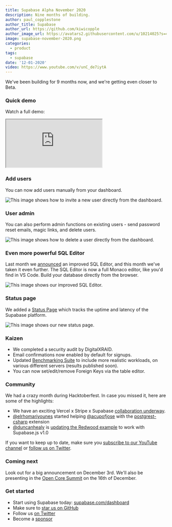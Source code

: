 ```yaml
---
title: Supabase Alpha November 2020
description: Nine months of building.
author: paul_copplestone
author_title: Supabase
author_url: https://github.com/kiwicopple
author_image_url: https://avatars2.githubusercontent.com/u/10214025?s=400&u=c6775be2ae667e2acae3ccd347fed62bb3f5b3e7&v=4
image: supabase-november-2020.png
categories:
  - product
tags:
  - supabase
date: '12-01-2020'
video: https://www.youtube.com/v/unC_de7iytA
---
```


We've been building for 9 months now, and we're getting even closer to Beta.

### Quick demo

Watch a full demo:

<div className="video-container">
  <iframe
    className="video-with-border w-full"
    src="https://www.youtube-nocookie.com/embed/unC_de7iytA"
    frameBorder="1"
    allow="accelerometer; autoplay; clipboard-write; encrypted-media; gyroscope; picture-in-picture"
    allowFullScreen
  ></iframe>
</div>

### Add users

You can now add users manually from your dashboard.

![This image shows how to invite a new user directly from the dashboard.](/images/blog/invite-users.gif)

### User admin

You can also perform admin functions on existing users - send password reset emails, magic links, and delete users.

![This image shows how to delete a user directly from the dashboard.](/images/blog/delete-users.gif)

### Even more powerful SQL Editor

Last month we [announced](/blog/supabase-alpha-october-2020#more-powerful-sql-editor) an improved SQL Editor, and this month we've taken it even further. The SQL Editor is now a full Monaco editor, like you'd find in VS Code. Build your database directly from the browser.

![This image shows our improved SQL Editor.](/images/blog/supabase-monaco-editor.png)

### Status page

We added a [Status Page](https://status.supabase.com/) which tracks the uptime and latency of the Supabase platform.

![This image shows our new status page.](/images/blog/status-page.png)

### Kaizen

- We completed a security audit by DigitalXRAID.
- Email confirmations now enabled by default for signups.
- Updated [Benchmarking Suite](https://github.com/supabase/benchmarks/) to include more realistic workloads, on various different servers (results published soon).
- You can now set/edit/remove Foreign Keys via the table editor.

### Community

We had a crazy month during Hacktoberfest. In case you missed it, here are some of the highlights:

- We have an exciting Vercel x Stripe x Supabase [collaboration underway](https://twitter.com/rauchg/status/1331021818681978881).
- [@elrhomariyounes](https://github.com/elrhomariyounes) started helping [@acupofjose](https://github.com/acupofjose) with the [postgrest-csharp](https://github.com/supabase/postgrest-csharp) extension
- [@duncanhealy](https://github.com/duncanhealy) is [updating the Redwood example](https://github.com/redwoodjs/redwood/pull/1474) to work with Supabase.js v1.0

If you want to keep up to date, make sure you [subscribe to our YouTube channel](https://www.youtube.com/c/supabase) or [follow us on Twitter](https://twitter.com/supabase).

### Coming next

Look out for a big announcement on December 3rd. We'll also be presenting in the [Open Core Summit](https://2020.opencoresummit.com/) on the 16th of December.

### Get started

- Start using Supabase today: [supabase.com/dashboard](https://supabase.com/dashboard/)
- Make sure to [star us on GitHub](https://github.com/supabase/supabase)
- Follow us [on Twitter](https://twitter.com/supabase)
- Become a [sponsor](https://github.com/sponsors/supabase)
